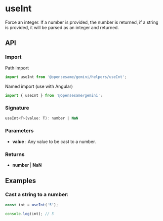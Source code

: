 
<Meta title="Helpers/useInt" />

<h1>useInt</h1>

Force an integer. If a number is provided, the number is returned, if a string is provided, it will be parsed as an integer and returned.

<h2>API</h2>

<h3>Import</h3>

Path import

```javascript
import useInt from '@opensesame/gemini/helpers/useInt';
```

Named import (use with Angular)

```javascript
import { useInt } from '@opensesame/gemini';
```

<h3>Signature</h3>

```javascript
useInt<T>(value: T): number | NaN
```

<h3>Parameters</h3>

<ul>
  <li>
    <strong>value</strong> : Any value to be cast to a number.
  </li>
</ul>

<h3>Returns</h3>

<ul>
  <li>
    <strong>number | NaN</strong>
  </li>
</ul>

<h2>Examples</h2>

<h3>Cast a string to a number:</h3>

```javascript
const int = useInt('5');

console.log(int); // 5
```
